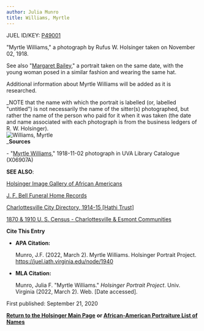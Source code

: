 ```yaml
---
author: Julia Munro
title: Williams, Myrtle
---
```

JUEL ID/KEY: [P49001](http://juel.iath.virginia.edu/public_person?person=49001 "P49001")

"Myrtle Williams," a photograph by Rufus W. Holsinger taken on November 02, 1918.

See also "[Margaret Bailey](http://juel.iath.virginia.edu/node/1515 "Bailey, Margaret")," a portrait taken on the same date, with the young woman posed in a similar fashion and wearing the same hat. 

Additional information about Myrtle Williams will be added as it is researched.

_NOTE that the name with which the portrait is labelled (or, labelled "untitled") is not necessarily the name of the sitter(s) photographed, but rather the name of the person who paid for it when it was taken (the date and name associated with each photograph is from the business ledgers of R. W. Holsinger).  
![Williams, Myrtle](https://iiif.lib.virginia.edu/iiif/uva-lib:1049971/full/561,778/0/default.jpg "Williams, Myrtle")  
_**Sources**

\- "[Myrtle Williams](https://search.lib.virginia.edu/sources/images/items/uva-lib:1049971 "Williams, Myrtle")," 1918-11-02 photograph in UVA Library Catalogue (X06907A) 

**SEE ALSO**:

[Holsinger Image Gallery of African Americans](http://rwholsingerphotos.org/images.php "Holsinger Image Gallery of African Americans")

[J. F. Bell Funeral Home Records](http://www2.vcdh.virginia.edu/afam/raceandplace/perl_scripts/funeral_search.html "J. F. Bell Funeral Home Database")

[Charlottesville City Directory, 1914-15 \[Hathi Trust\]](https://catalog.hathitrust.org/Record/101954103 "Charlottesville City Directory, 1914-15") 

[1870 & 1910 U. S. Census - Charlottesville & Esmont Communities](http://www2.vcdh.virginia.edu/afam/raceandplace/census/search_both.html "1870 & 1910 U. S. Census: Charlottesville and Esmont Communities")

**Cite This Entry**

*   **APA Citation:**
    
    Munro, J.F. (2022, March 2). Myrtle Williams. Holsinger Portrait Project. https://juel.iath.virginia.edu/node/1940
    
*   **MLA Citation:**
    
    Munro, Julia F. "Myrtle Williams." _Holsinger Portrait Project_. Univ. Virginia (2022, March 2). Web. \[Date accessed\].
    

First published: September 21, 2020

[**Return to the Holsinger Main Page**](http://juel.iath.virginia.edu/node/980) **or [African-American Portraiture List of Names](http://juel.iath.virginia.edu/node/996)**